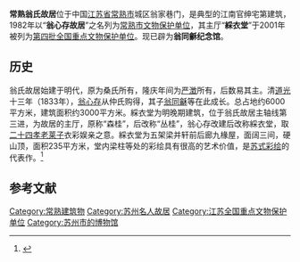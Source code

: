 {{coord|31|38|34|N|120|44|14|E|display=title|scale:10000}}
{{文物保护单位
| 级别 = 全国
| 名称 = 綵衣堂
| 图片 = 
| 所在 = [[江苏省|江苏省]][[常熟市|常熟市]]
| 分类 = 古建筑
| 时代 = 明
| 编号 = [[第四批全国重点文物保护单位|第四批]]第137项
| 登录 = 1996年11月20日
}}
{{文物保护单位
| 级别 = 市县级
| 省名 = 江苏省
| 市/县名 = 常熟市
| 名称 = 翁心存故居
| 图片 = 
| 所在 = [[常熟市|常熟市]]城区翁家巷门
| 分类 = 古建筑
| 时代 = 清
| 编号 = 
| 登录 = 1982年11月17日
}}
'''常熟翁氏故居'''位于中国[[江苏省|江苏省]][[常熟市|常熟市]]城区翁家巷门，是典型的江南官绅宅第建筑，1982年以“'''翁心存故居'''”之名列为[[常熟市文物保护单位|常熟市文物保护单位]]，其主厅“'''綵衣堂'''”于2001年被列为[[第四批全国重点文物保护单位|第四批全国重点文物保护单位]]。现已辟为'''翁同龢纪念馆'''。

==历史==
翁氏故居始建于明代，原为桑氏所有，隆庆年间为[[严澂|严澂]]所有，后数易其主。清[[道光|道光]]十三年（1833年），[[翁心存|翁心存]]从仲氏购得，其子[[翁同龢|翁同龢]]等在此成长。总占地约6000平方米，建筑面积约3000平方米。綵衣堂为明晚期建筑，位于翁氏故居主轴线第三进，为故居的主厅，原称“森桂”，后改称“丛桂”，翁心存改建后改称綵衣堂，取[[二十四孝|二十四孝]][[老莱子|老莱子]]衣彩娱亲之意。綵衣堂为五架梁并轩前后廊九椽屋，面阔三间，硬山顶，面积235平方米，堂内梁柱等处的彩绘具有很高的艺术价值，是[[苏式彩绘|苏式彩绘]]的代表作。<ref>{{Cite book |title=全国重点文物保护单位·第一至第五批·第Ⅰ卷 |publisher=文物出版社 |year=2004 |isbn=7-5010-1525-2 |pages=661}}</ref>

==参考文献==
{{reflist}}

{{江苏全国重点文物保护单位}}
{{苏州博物馆列表}}
{{常熟翁氏}}

[[Category:常熟建筑物|Category:常熟建筑物]]
[[Category:苏州名人故居|Category:苏州名人故居]]
[[Category:江苏全国重点文物保护单位|Category:江苏全国重点文物保护单位]]
[[Category:苏州市的博物馆|Category:苏州市的博物馆]]
